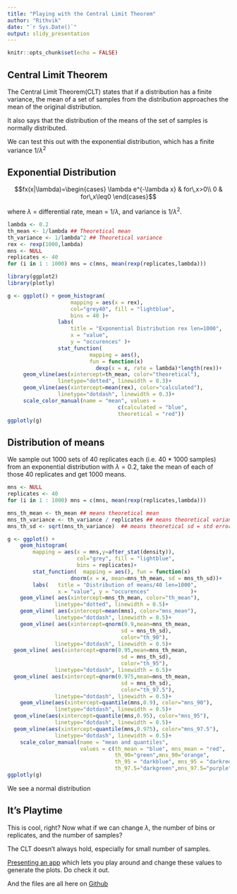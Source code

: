 ```yaml
---
title: "Playing with the Central Limit Theorem"
author: "Rithvik"
date: "`r Sys.Date()`"
output: slidy_presentation
---
```


```r
knitr::opts_chunk$set(echo = FALSE)
```

## Central Limit Theorem

The Central Limit Theorem(CLT) states that if a distribution has a finite variance, the mean of a set of samples from the distribution approaches the mean of the original distribution.

It also says that the distribution of the means of the set of samples is normally distributed.

We can test this out with the exponential distribution, which has a finite variance $1/\lambda^2$

## Exponential Distribution

$$fx(x|\lambda)=\begin{cases}
\lambda e^{-\lambda x} & for\,x>0\\
0 & for\,x\leq0
\end{cases}$$

where $\lambda$ = differential rate, mean = $1/\lambda$, and variance is $1/\lambda^{2}$.

```r
lambda <- 0.2
th_mean <- 1/lambda ## Theoretical mean
th_variance <- 1/lambda^2 ## Theoretical variance
rex <- rexp(1000,lambda)
mns <- NULL
replicates <- 40
for (i in 1 : 1000) mns = c(mns, mean(rexp(replicates,lambda)))

```

```r
library(ggplot2)
library(plotly)
```

```r
g <- ggplot() + geom_histogram(
                    mapping = aes(x = rex),
                    col="grey40", fill = "lightblue", 
                    bins = 40 )+
                labs(
                    title = "Exponential Distribution rex len=1000",
                    x = "value",
                    y = "occurences" )+
                stat_function(
                          mapping = aes(), 
                          fun = function(x) 
                            dexp(x = x, rate = lambda)*length(rex))+
     geom_vline(aes(xintercept=th_mean, color="theoretical"),    
                linetype="dotted", linewidth = 0.3)+
     geom_vline(aes(xintercept=mean(rex), color="calculated"), 
                linetype="dotdash", linewidth = 0.3)+
     scale_color_manual(name = "mean", values = 
                                   c(calculated = "blue", 
                                   theoretical = "red"))
ggplotly(g)
```

## Distribution of means

We sample out 1000 sets of 40 replicates each (i.e. 40 \* 1000 samples) from an exponential distribution with $\lambda=0.2$, take the mean of each of those 40 replicates and get 1000 means.

```r
mns <- NULL
replicates <- 40
for (i in 1 : 1000) mns = c(mns, mean(rexp(replicates,lambda)))
```

```r
mns_th_mean <- th_mean ## means theoretical mean
mns_th_variance <- th_variance / replicates ## means theoretical variance
mns_th_sd <- sqrt(mns_th_variance)  ## means theoretical sd = std error
```

```r
g <- ggplot() +
    geom_histogram(
        mapping = aes(x = mns,y=after_stat(density)),
                      col="grey", fill = "lightblue", 
                      bins = replicates)+   
        stat_function(  mapping = aes(), fun = function(x) 
                    dnorm(x = x, mean=mns_th_mean, sd = mns_th_sd))+
        labs(   title = "Distribution of means/40 len=1000",
                x = "value", y = "occurences"             )+
    geom_vline( aes(xintercept=mns_th_mean, color="th_mean"),    
               linetype="dotted", linewidth = 0.5)+
    geom_vline( aes(xintercept=mean(mns), color="mns_mean"),         
               linetype="dotdash", linewidth = 0.5)+
    geom_vline( aes(xintercept=qnorm(0.9,mean=mns_th_mean, 
                                    sd = mns_th_sd),          
                                    color="th_90"),
               linetype="dotdash", linewidth = 0.5)+
  geom_vline( aes(xintercept=qnorm(0.95,mean=mns_th_mean, 
                                    sd = mns_th_sd),          
                                    color="th_95"),
               linetype="dotdash", linewidth = 0.5)+
  geom_vline( aes(xintercept=qnorm(0.975,mean=mns_th_mean, 
                                    sd = mns_th_sd),          
                                    color="th_97.5"),
               linetype="dotdash", linewidth = 0.5)+
    geom_vline(aes(xintercept=quantile(mns,0.9), color="mns_90"),
               linetype="dotdash", linewidth = 0.5)+
  geom_vline(aes(xintercept=quantile(mns,0.95), color="mns_95"),
               linetype="dotdash", linewidth = 0.5)+
  geom_vline(aes(xintercept=quantile(mns,0.975), color="mns_97.5"),
               linetype="dotdash", linewidth = 0.5)+
    scale_color_manual(name = "mean and quantiles", 
                       values = c(th_mean = "blue", mns_mean = "red",
                                  th_90="green",mns_90="orange",
                                  th_95 = "darkblue", mns_95 = "darkred",
                                  th_97.5="darkgreen",mns_97.5="purple"))
ggplotly(g)
```

We see a normal distribution

## It's Playtime

This is cool, right? Now what if we can change $\lambda$, the number of bins or replicates, and the number of samples?

The CLT doesn't always hold, especially for small number of samples.

[Presenting an app](https://84jv1j-rithvik-vinekar.shinyapps.io/App-1/ "https://84jv1j-rithvik-vinekar.shinyapps.io/App-1/") which lets you play around and change these values to generate the plots. Do check it out.

And the files are all here on [Github](https://github.com/rsvinekar/shiny_assignment/ "https://github.com/rsvinekar/shiny_assignment/")
